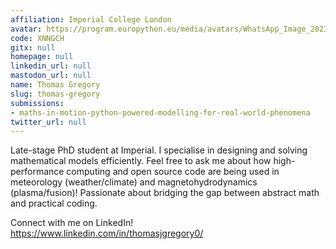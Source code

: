 ```yaml
---
affiliation: Imperial College London
avatar: https://program.europython.eu/media/avatars/WhatsApp_Image_2023-04-17_at_08.46.21_NCv6Tmx.jpeg
code: XNNGCH
gitx: null
homepage: null
linkedin_url: null
mastodon_url: null
name: Thomas Gregory
slug: thomas-gregory
submissions:
- maths-in-motion-python-powered-modelling-for-real-world-phenomena
twitter_url: null
---
```


Late-stage PhD student at Imperial. I specialise in designing and solving mathematical models efficiently. Feel free to ask me about how high-performance computing and open source code are being used in meteorology (weather/climate) and magnetohydrodynamics (plasma/fusion)! Passionate about bridging the gap between abstract math and practical coding.

Connect with me on LinkedIn! https://www.linkedin.com/in/thomasjgregory0/
